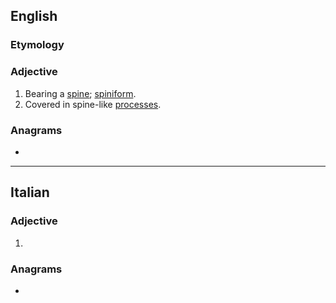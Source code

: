 {{also|Spinate}}
==English==

===Etymology===
{{suffix|en|spine|ate}}

===Adjective===
{{en-adj}}

# Bearing a [[spine]]; [[spiniform]].
# Covered in spine-like [[process]]es.

{{Webster 1913}}

===Anagrams===
* {{anagrams|en|a=aeinpst|painest|panties|pantsie|patines|peisant|pianets|pinates|ptisane|sapient}}

----

==Italian==

===Adjective===
{{head|it|adjective form}}

# {{inflection of|it|spinato||f|p}}

===Anagrams===
* {{anagrams|it|a=aeinpst|Pastine|pastine|penasti|pensati|pesanti|spiante}}